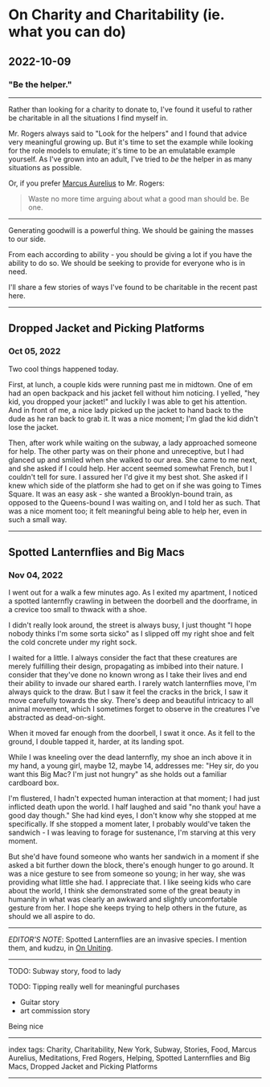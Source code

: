 # On Charity and Charitability (ie. what you can do)

## 2022-10-09

### "Be the helper."

---

Rather than looking for a charity to donate to, I've found it useful to rather be charitable in all the situations I find myself in.

Mr. Rogers always said to "Look for the helpers" and I found that advice very meaningful growing up. But it's time to set the example while looking for the role models to emulate; it's time to be an emulatable example yourself. As I've grown into an adult, I've tried to _be_ the helper in as many situations as possible.

Or, if you prefer [Marcus Aurelius](/posts/on-meditations) to Mr. Rogers:

> Waste no more time arguing about what a good man should be. Be one.

---

Generating goodwill is a powerful thing. We should be gaining the masses to our side.

From each according to ability - you should be giving a lot if you have the ability to do so. We should be seeking to provide for everyone who is in need.

I'll share a few stories of ways I've found to be charitable in the recent past here.

---

## Dropped Jacket and Picking Platforms
### Oct 05, 2022

Two cool things happened today.

First, at lunch, a couple kids were running past me in midtown. One of em had an open backpack and his jacket fell without him noticing. I yelled, "hey kid, you dropped your jacket!" and luckily I was able to get his attention. And in front of me, a nice lady picked up the jacket to hand back to the dude as he ran back to grab it. It was a nice moment; I'm glad the kid didn't lose the jacket.

Then, after work while waiting on the subway, a lady approached someone for help. The other party was on their phone and unreceptive, but I had glanced up and smiled when she walked to our area. She came to me next, and she asked if I could help. Her accent seemed somewhat French, but I couldn't tell for sure. I assured her I'd give it my best shot. She asked if I knew which side of the platform she had to get on if she was going to Times Square. It was an easy ask - she wanted a Brooklyn-bound train, as opposed to the Queens-bound I was waiting on, and I told her as such. That was a nice moment too; it felt meaningful being able to help her, even in such a small way.

---

## Spotted Lanternflies and Big Macs
### Nov 04, 2022

I went out for a walk a few minutes ago. As I exited my apartment, I noticed a spotted lanternfly crawling in between the doorbell and the doorframe, in a crevice too small to thwack with a shoe.

I didn't really look around, the street is always busy, I just thought "I hope nobody thinks I'm some sorta sicko" as I slipped off my right shoe and felt the cold concrete under my right sock.

I waited for a little. I always consider the fact that these creatures are merely fulfilling their design, propagating as imbibed into their nature. I consider that they've done no known wrong as I take their lives and end their ability to invade our shared earth. I rarely watch lanternflies move, I'm always quick to the draw. But I saw it feel the cracks in the brick, I saw it move carefully towards the sky. There's deep and beautiful intricacy to all animal movement, which I sometimes forget to observe in the creatures I've abstracted as dead-on-sight.

When it moved far enough from the doorbell, I swat it once. As it fell to the ground, I double tapped it, harder, at its landing spot.

While I was kneeling over the dead lanternfly, my shoe an inch above it in my hand, a young girl, maybe 12, maybe 14, addresses me: "Hey sir, do you want this Big Mac? I'm just not hungry" as she holds out a familiar cardboard box.

I'm flustered, I hadn't expected human interaction at that moment; I had just inflicted death upon the world. I half laughed and said "no thank you! have a good day though." She had kind eyes, I don't know why she stopped at me specifically. If she stopped a moment later, I probably would've taken the sandwich - I was leaving to forage for sustenance, I'm starving at this very moment.

But she'd have found someone who wants her sandwich in a moment if she asked a bit further down the block, there's enough hunger to go around. It was a nice gesture to see from someone so young; in her way, she was providing what little she had. I appreciate that. I like seeing kids who care about the world, I think she demonstrated some of the great beauty in humanity in what was clearly an awkward and slightly uncomfortable gesture from her. I hope she keeps trying to help others in the future, as should we all aspire to do.

---

*EDITOR'S NOTE*: Spotted Lanternflies are an invasive species. I mention them, and kudzu, in [On Uniting](/posts/on-uniting).

---

TODO: Subway story, food to lady

TODO: Tipping really well for meaningful purchases
- Guitar story
- art commission story

Being nice

---

index tags: Charity, Charitability, New York, Subway, Stories, Food, Marcus Aurelius, Meditations, Fred Rogers, Helping, Spotted Lanternflies and Big Macs, Dropped Jacket and Picking Platforms

---
